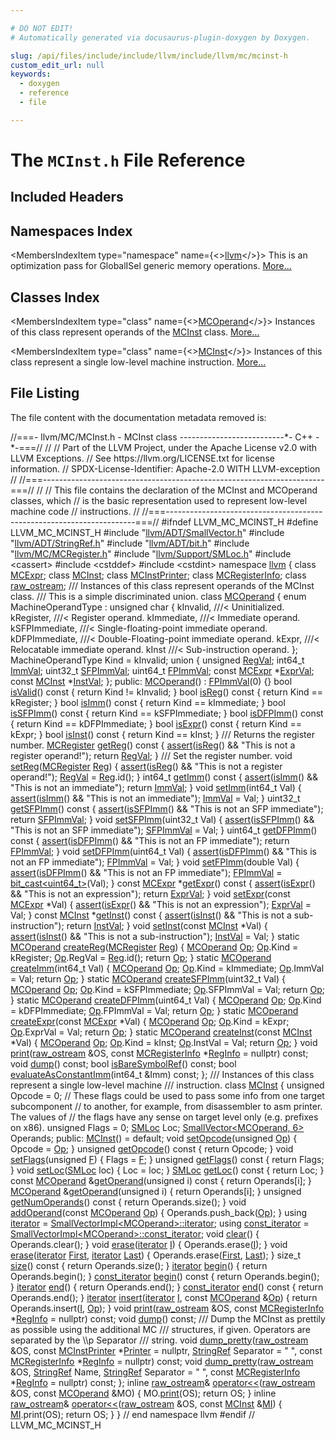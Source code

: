 ```yaml
---

# DO NOT EDIT!
# Automatically generated via docusaurus-plugin-doxygen by Doxygen.

slug: /api/files/include/include/llvm/include/llvm/mc/mcinst-h
custom_edit_url: null
keywords:
  - doxygen
  - reference
  - file

---
```





# The `MCInst.h` File Reference

<DoxygenPage pluginConfig={pluginConfig}>



## Included Headers

<IncludesList>
<IncludesListItem
  filePath="llvm/ADT/SmallVector.h"
  permalink="/docs/api/files/include/include/llvm/include/llvm/adt/smallvector-h"
  isLocal="true" />
<IncludesListItem
  filePath="llvm/ADT/StringRef.h"
  permalink="/docs/api/files/include/include/llvm/include/llvm/adt/stringref-h"
  isLocal="true" />
<IncludesListItem
  filePath="llvm/ADT/bit.h"
  permalink="/docs/api/files/include/include/llvm/include/llvm/adt/bit-h"
  isLocal="true" />
<IncludesListItem
  filePath="llvm/MC/MCRegister.h"
  permalink="/docs/api/files/include/include/llvm/include/llvm/mc/mcregister-h"
  isLocal="true" />
<IncludesListItem
  filePath="llvm/Support/SMLoc.h"
  permalink="/docs/api/files/include/include/llvm/include/llvm/support/smloc-h"
  isLocal="true" />
<IncludesListItem
  filePath="cassert"
  permalink=""
  isLocal="false" />
<IncludesListItem
  filePath="cstddef"
  permalink=""
  isLocal="false" />
<IncludesListItem
  filePath="cstdint"
  permalink=""
  isLocal="false" />
</IncludesList>

## Namespaces Index

<MembersIndex>

<MembersIndexItem
  type="namespace"
  name={<><a href="/docs/api/namespaces/llvm">llvm</a></>}>
This is an optimization pass for GlobalISel generic memory operations. <a href="/docs/api/namespaces/llvm/#details">More...</a>
</MembersIndexItem>

</MembersIndex>

## Classes Index

<MembersIndex>

<MembersIndexItem
  type="class"
  name={<><a href="/docs/api/classes/llvm/mcoperand">MCOperand</a></>}>
Instances of this class represent operands of the <a href="/docs/api/classes/llvm/mcinst">MCInst</a> class. <a href="/docs/api/classes/llvm/mcoperand/#details">More...</a>
</MembersIndexItem>

<MembersIndexItem
  type="class"
  name={<><a href="/docs/api/classes/llvm/mcinst">MCInst</a></>}>
Instances of this class represent a single low-level machine instruction. <a href="/docs/api/classes/llvm/mcinst/#details">More...</a>
</MembersIndexItem>

</MembersIndex>


## File Listing

The file content with the documentation metadata removed is:

<ProgramListing>

<Link id="l00001" /><CodeLine lineNumber="1"><span class="doxyHighlightComment">//===- llvm/MC/MCInst.h - MCInst class --------------------------&#42;- C++ -&#42;-===//</span></CodeLine>
<Link id="l00002" /><CodeLine lineNumber="2"><span class="doxyHighlightComment">//</span></CodeLine>
<Link id="l00003" /><CodeLine lineNumber="3"><span class="doxyHighlightComment">// Part of the LLVM Project, under the Apache License v2.0 with LLVM Exceptions.</span></CodeLine>
<Link id="l00004" /><CodeLine lineNumber="4"><span class="doxyHighlightComment">// See https://llvm.org/LICENSE.txt for license information.</span></CodeLine>
<Link id="l00005" /><CodeLine lineNumber="5"><span class="doxyHighlightComment">// SPDX-License-Identifier: Apache-2.0 WITH LLVM-exception</span></CodeLine>
<Link id="l00006" /><CodeLine lineNumber="6"><span class="doxyHighlightComment">//</span></CodeLine>
<Link id="l00007" /><CodeLine lineNumber="7"><span class="doxyHighlightComment">//===----------------------------------------------------------------------===//</span></CodeLine>
<Link id="l00008" /><CodeLine lineNumber="8"><span class="doxyHighlightComment">//</span></CodeLine>
<Link id="l00009" /><CodeLine lineNumber="9"><span class="doxyHighlightComment">// This file contains the declaration of the MCInst and MCOperand classes, which</span></CodeLine>
<Link id="l00010" /><CodeLine lineNumber="10"><span class="doxyHighlightComment">// is the basic representation used to represent low-level machine code</span></CodeLine>
<Link id="l00011" /><CodeLine lineNumber="11"><span class="doxyHighlightComment">// instructions.</span></CodeLine>
<Link id="l00012" /><CodeLine lineNumber="12"><span class="doxyHighlightComment">//</span></CodeLine>
<Link id="l00013" /><CodeLine lineNumber="13"><span class="doxyHighlightComment">//===----------------------------------------------------------------------===//</span></CodeLine>
<Link id="l00014" /><CodeLine lineNumber="14"></CodeLine>
<Link id="l00015" /><CodeLine lineNumber="15"><span class="doxyHighlightPreprocessor">#ifndef LLVM&#95;MC&#95;MCINST&#95;H</span></CodeLine>
<Link id="l00016" /><CodeLine lineNumber="16"><span class="doxyHighlightPreprocessor">#define LLVM&#95;MC&#95;MCINST&#95;H</span></CodeLine>
<Link id="l00017" /><CodeLine lineNumber="17"></CodeLine>
<Link id="l00018" /><CodeLine lineNumber="18"><span class="doxyHighlightPreprocessor">#include &quot;<a href="/docs/api/files/include/include/llvm/include/llvm/adt/smallvector-h">llvm/ADT/SmallVector.h</a>&quot;</span></CodeLine>
<Link id="l00019" /><CodeLine lineNumber="19"><span class="doxyHighlightPreprocessor">#include &quot;<a href="/docs/api/files/include/include/llvm/include/llvm/adt/stringref-h">llvm/ADT/StringRef.h</a>&quot;</span></CodeLine>
<Link id="l00020" /><CodeLine lineNumber="20"><span class="doxyHighlightPreprocessor">#include &quot;<a href="/docs/api/files/include/include/llvm/include/llvm/adt/bit-h">llvm/ADT/bit.h</a>&quot;</span></CodeLine>
<Link id="l00021" /><CodeLine lineNumber="21"><span class="doxyHighlightPreprocessor">#include &quot;<a href="/docs/api/files/include/include/llvm/include/llvm/mc/mcregister-h">llvm/MC/MCRegister.h</a>&quot;</span></CodeLine>
<Link id="l00022" /><CodeLine lineNumber="22"><span class="doxyHighlightPreprocessor">#include &quot;<a href="/docs/api/files/include/include/llvm/include/llvm/support/smloc-h">llvm/Support/SMLoc.h</a>&quot;</span></CodeLine>
<Link id="l00023" /><CodeLine lineNumber="23"><span class="doxyHighlightPreprocessor">#include &lt;cassert&gt;</span></CodeLine>
<Link id="l00024" /><CodeLine lineNumber="24"><span class="doxyHighlightPreprocessor">#include &lt;cstddef&gt;</span></CodeLine>
<Link id="l00025" /><CodeLine lineNumber="25"><span class="doxyHighlightPreprocessor">#include &lt;cstdint&gt;</span></CodeLine>
<Link id="l00026" /><CodeLine lineNumber="26"></CodeLine>
<Link id="l00027" /><CodeLine lineNumber="27"><span class="doxyHighlightKeyword">namespace </span><span class="doxyHighlight"><a href="/docs/api/namespaces/llvm">llvm</a> &#123;</span></CodeLine>
<Link id="l00028" /><CodeLine lineNumber="28"></CodeLine>
<Link id="l00029" /><CodeLine lineNumber="29"><span class="doxyHighlightKeyword">class </span><span class="doxyHighlight"><a href="/docs/api/classes/llvm/mcexpr">MCExpr</a>;</span></CodeLine>
<Link id="l00030" /><CodeLine lineNumber="30"><span class="doxyHighlightKeyword">class </span><span class="doxyHighlight"><a href="/docs/api/classes/llvm/mcinst">MCInst</a>;</span></CodeLine>
<Link id="l00031" /><CodeLine lineNumber="31"><span class="doxyHighlightKeyword">class </span><span class="doxyHighlight"><a href="/docs/api/classes/llvm/mcinstprinter">MCInstPrinter</a>;</span></CodeLine>
<Link id="l00032" /><CodeLine lineNumber="32"><span class="doxyHighlightKeyword">class </span><span class="doxyHighlight"><a href="/docs/api/classes/llvm/mcregisterinfo">MCRegisterInfo</a>;</span></CodeLine>
<Link id="l00033" /><CodeLine lineNumber="33"><span class="doxyHighlightKeyword">class </span><span class="doxyHighlight"><a href="/docs/api/classes/llvm/raw-ostream">raw&#95;ostream</a>;</span></CodeLine>
<Link id="l00034" /><CodeLine lineNumber="34"></CodeLine>
<Link id="l00035" /><CodeLine lineNumber="35"><span class="doxyHighlightComment">/// Instances of this class represent operands of the MCInst class.</span></CodeLine>
<Link id="l00036" /><CodeLine lineNumber="36"><span class="doxyHighlightComment">/// This is a simple discriminated union.</span></CodeLine>
<Link id="l00037" /><CodeLine lineNumber="37" lineLink="/docs/api/classes/llvm/mcoperand"><span class="doxyHighlightKeyword">class </span><span class="doxyHighlight"><a href="/docs/api/classes/llvm/mcoperand/#a0b6ea0db17fe174a404bb0d51808b766">MCOperand</a> &#123;</span></CodeLine>
<Link id="l00038" /><CodeLine lineNumber="38"><span class="doxyHighlight">  </span><span class="doxyHighlightKeyword">enum</span><span class="doxyHighlight"> MachineOperandType : </span><span class="doxyHighlightKeywordType">unsigned</span><span class="doxyHighlight"> </span><span class="doxyHighlightKeywordType">char</span><span class="doxyHighlight"> &#123;</span></CodeLine>
<Link id="l00039" /><CodeLine lineNumber="39"><span class="doxyHighlight">    kInvalid,      </span><span class="doxyHighlightComment">///&lt; Uninitialized.</span></CodeLine>
<Link id="l00040" /><CodeLine lineNumber="40"><span class="doxyHighlight">    kRegister,     </span><span class="doxyHighlightComment">///&lt; Register operand.</span></CodeLine>
<Link id="l00041" /><CodeLine lineNumber="41"><span class="doxyHighlight">    kImmediate,    </span><span class="doxyHighlightComment">///&lt; Immediate operand.</span></CodeLine>
<Link id="l00042" /><CodeLine lineNumber="42"><span class="doxyHighlight">    kSFPImmediate, </span><span class="doxyHighlightComment">///&lt; Single-floating-point immediate operand.</span></CodeLine>
<Link id="l00043" /><CodeLine lineNumber="43"><span class="doxyHighlight">    kDFPImmediate, </span><span class="doxyHighlightComment">///&lt; Double-Floating-point immediate operand.</span></CodeLine>
<Link id="l00044" /><CodeLine lineNumber="44"><span class="doxyHighlight">    kExpr,         </span><span class="doxyHighlightComment">///&lt; Relocatable immediate operand.</span></CodeLine>
<Link id="l00045" /><CodeLine lineNumber="45"><span class="doxyHighlight">    kInst          </span><span class="doxyHighlightComment">///&lt; Sub-instruction operand.</span></CodeLine>
<Link id="l00046" /><CodeLine lineNumber="46"><span class="doxyHighlight">  &#125;;</span></CodeLine>
<Link id="l00047" /><CodeLine lineNumber="47"><span class="doxyHighlight">  MachineOperandType Kind = kInvalid;</span></CodeLine>
<Link id="l00048" /><CodeLine lineNumber="48"></CodeLine>
<Link id="l00049" /><CodeLine lineNumber="49"><span class="doxyHighlight">  </span><span class="doxyHighlightKeyword">union </span><span class="doxyHighlight">&#123;</span></CodeLine>
<Link id="l00050" /><CodeLine lineNumber="50" lineLink="/docs/api/classes/llvm/mcoperand/#a0ee4675bf8e3e87c72fce7ec7fffea71"><span class="doxyHighlight">    </span><span class="doxyHighlightKeywordType">unsigned</span><span class="doxyHighlight"> <a href="/docs/api/classes/llvm/mcoperand/#a0ee4675bf8e3e87c72fce7ec7fffea71">RegVal</a>;</span></CodeLine>
<Link id="l00051" /><CodeLine lineNumber="51" lineLink="/docs/api/classes/llvm/mcoperand/#a771496d346971c2ae42a0888b5f4687a"><span class="doxyHighlight">    int64&#95;t <a href="/docs/api/classes/llvm/mcoperand/#a771496d346971c2ae42a0888b5f4687a">ImmVal</a>;</span></CodeLine>
<Link id="l00052" /><CodeLine lineNumber="52" lineLink="/docs/api/classes/llvm/mcoperand/#a62951d461b99c06fb9e234ada9901719"><span class="doxyHighlight">    uint32&#95;t <a href="/docs/api/classes/llvm/mcoperand/#a62951d461b99c06fb9e234ada9901719">SFPImmVal</a>;</span></CodeLine>
<Link id="l00053" /><CodeLine lineNumber="53" lineLink="/docs/api/classes/llvm/mcoperand/#a98365009c192c8a9e91655310fb69309"><span class="doxyHighlight">    uint64&#95;t <a href="/docs/api/classes/llvm/mcoperand/#a98365009c192c8a9e91655310fb69309">FPImmVal</a>;</span></CodeLine>
<Link id="l00054" /><CodeLine lineNumber="54" lineLink="/docs/api/classes/llvm/mcoperand/#a1241c8b110212d79b8301f8580eee577"><span class="doxyHighlight">    </span><span class="doxyHighlightKeyword">const</span><span class="doxyHighlight"> <a href="/docs/api/classes/llvm/mcexpr">MCExpr</a> &#42;<a href="/docs/api/classes/llvm/mcoperand/#a1241c8b110212d79b8301f8580eee577">ExprVal</a>;</span></CodeLine>
<Link id="l00055" /><CodeLine lineNumber="55" lineLink="/docs/api/classes/llvm/mcoperand/#aea85c675290f12f5925d216382330a08"><span class="doxyHighlight">    </span><span class="doxyHighlightKeyword">const</span><span class="doxyHighlight"> <a href="/docs/api/classes/llvm/mcinst">MCInst</a> &#42;<a href="/docs/api/classes/llvm/mcoperand/#aea85c675290f12f5925d216382330a08">InstVal</a>;</span></CodeLine>
<Link id="l00056" /><CodeLine lineNumber="56"><span class="doxyHighlight">  &#125;;</span></CodeLine>
<Link id="l00057" /><CodeLine lineNumber="57"></CodeLine>
<Link id="l00058" /><CodeLine lineNumber="58"><span class="doxyHighlightKeyword">public</span><span class="doxyHighlight">:</span></CodeLine>
<Link id="l00059" /><CodeLine lineNumber="59" lineLink="/docs/api/classes/llvm/mcoperand/#a0b6ea0db17fe174a404bb0d51808b766"><span class="doxyHighlight">  <a href="/docs/api/classes/llvm/mcoperand/#a0b6ea0db17fe174a404bb0d51808b766">MCOperand</a>() : <a href="/docs/api/classes/llvm/mcoperand/#a98365009c192c8a9e91655310fb69309">FPImmVal</a>(0) &#123;&#125;</span></CodeLine>
<Link id="l00060" /><CodeLine lineNumber="60"></CodeLine>
<Link id="l00061" /><CodeLine lineNumber="61" lineLink="/docs/api/classes/llvm/mcoperand/#abbfcefd1ec45289db58eeb5622b6bd7e"><span class="doxyHighlight">  </span><span class="doxyHighlightKeywordType">bool</span><span class="doxyHighlight"> <a href="/docs/api/classes/llvm/mcoperand/#abbfcefd1ec45289db58eeb5622b6bd7e">isValid</a>()</span><span class="doxyHighlightKeyword"> const </span><span class="doxyHighlight">&#123; </span><span class="doxyHighlightKeywordFlow">return</span><span class="doxyHighlight"> Kind != kInvalid; &#125;</span></CodeLine>
<Link id="l00062" /><CodeLine lineNumber="62" lineLink="/docs/api/classes/llvm/mcoperand/#a7a8c7eea0aa4890f25a4b83e1f0a0b6f"><span class="doxyHighlight">  </span><span class="doxyHighlightKeywordType">bool</span><span class="doxyHighlight"> <a href="/docs/api/classes/llvm/mcoperand/#a7a8c7eea0aa4890f25a4b83e1f0a0b6f">isReg</a>()</span><span class="doxyHighlightKeyword"> const </span><span class="doxyHighlight">&#123; </span><span class="doxyHighlightKeywordFlow">return</span><span class="doxyHighlight"> Kind == kRegister; &#125;</span></CodeLine>
<Link id="l00063" /><CodeLine lineNumber="63" lineLink="/docs/api/classes/llvm/mcoperand/#a5f639fdcd3fc673fcbdb47f2e88b2b41"><span class="doxyHighlight">  </span><span class="doxyHighlightKeywordType">bool</span><span class="doxyHighlight"> <a href="/docs/api/classes/llvm/mcoperand/#a5f639fdcd3fc673fcbdb47f2e88b2b41">isImm</a>()</span><span class="doxyHighlightKeyword"> const </span><span class="doxyHighlight">&#123; </span><span class="doxyHighlightKeywordFlow">return</span><span class="doxyHighlight"> Kind == kImmediate; &#125;</span></CodeLine>
<Link id="l00064" /><CodeLine lineNumber="64" lineLink="/docs/api/classes/llvm/mcoperand/#a0a68831a562a1f53d610648bea9786f0"><span class="doxyHighlight">  </span><span class="doxyHighlightKeywordType">bool</span><span class="doxyHighlight"> <a href="/docs/api/classes/llvm/mcoperand/#a0a68831a562a1f53d610648bea9786f0">isSFPImm</a>()</span><span class="doxyHighlightKeyword"> const </span><span class="doxyHighlight">&#123; </span><span class="doxyHighlightKeywordFlow">return</span><span class="doxyHighlight"> Kind == kSFPImmediate; &#125;</span></CodeLine>
<Link id="l00065" /><CodeLine lineNumber="65" lineLink="/docs/api/classes/llvm/mcoperand/#aa6ba6fb51842e8a8524eec3ba983d84d"><span class="doxyHighlight">  </span><span class="doxyHighlightKeywordType">bool</span><span class="doxyHighlight"> <a href="/docs/api/classes/llvm/mcoperand/#aa6ba6fb51842e8a8524eec3ba983d84d">isDFPImm</a>()</span><span class="doxyHighlightKeyword"> const </span><span class="doxyHighlight">&#123; </span><span class="doxyHighlightKeywordFlow">return</span><span class="doxyHighlight"> Kind == kDFPImmediate; &#125;</span></CodeLine>
<Link id="l00066" /><CodeLine lineNumber="66" lineLink="/docs/api/classes/llvm/mcoperand/#ae23b2e8269fe15dbe5ebb3394438960c"><span class="doxyHighlight">  </span><span class="doxyHighlightKeywordType">bool</span><span class="doxyHighlight"> <a href="/docs/api/classes/llvm/mcoperand/#ae23b2e8269fe15dbe5ebb3394438960c">isExpr</a>()</span><span class="doxyHighlightKeyword"> const </span><span class="doxyHighlight">&#123; </span><span class="doxyHighlightKeywordFlow">return</span><span class="doxyHighlight"> Kind == kExpr; &#125;</span></CodeLine>
<Link id="l00067" /><CodeLine lineNumber="67" lineLink="/docs/api/classes/llvm/mcoperand/#a7832d8ec9250b2d505818053e48ea437"><span class="doxyHighlight">  </span><span class="doxyHighlightKeywordType">bool</span><span class="doxyHighlight"> <a href="/docs/api/classes/llvm/mcoperand/#a7832d8ec9250b2d505818053e48ea437">isInst</a>()</span><span class="doxyHighlightKeyword"> const </span><span class="doxyHighlight">&#123; </span><span class="doxyHighlightKeywordFlow">return</span><span class="doxyHighlight"> Kind == kInst; &#125;</span></CodeLine>
<Link id="l00068" /><CodeLine lineNumber="68"></CodeLine>
<Link id="l00069" /><CodeLine lineNumber="69"><span class="doxyHighlightComment">  /// Returns the register number.</span></CodeLine>
<Link id="l00070" /><CodeLine lineNumber="70" lineLink="/docs/api/classes/llvm/mcoperand/#a94abf618eb8001b802910ab872a7d1d9"><span class="doxyHighlight">  <a href="/docs/api/classes/llvm/mcregister">MCRegister</a> <a href="/docs/api/classes/llvm/mcoperand/#a94abf618eb8001b802910ab872a7d1d9">getReg</a>()</span><span class="doxyHighlightKeyword"> const </span><span class="doxyHighlight">&#123;</span></CodeLine>
<Link id="l00071" /><CodeLine lineNumber="71"><span class="doxyHighlight">    <a href="/docs/api/files/lib/lib/target/lib/target/amdgpu/silowercontrolflow-cpp/#a4868c5d81c5ccc98c47aeab6244346a0">assert</a>(<a href="/docs/api/classes/llvm/mcoperand/#a7a8c7eea0aa4890f25a4b83e1f0a0b6f">isReg</a>() &amp;&amp; </span><span class="doxyHighlightStringLiteral">&quot;This is not a register operand!&quot;</span><span class="doxyHighlight">);</span></CodeLine>
<Link id="l00072" /><CodeLine lineNumber="72"><span class="doxyHighlight">    </span><span class="doxyHighlightKeywordFlow">return</span><span class="doxyHighlight"> <a href="/docs/api/classes/llvm/mcoperand/#a0ee4675bf8e3e87c72fce7ec7fffea71">RegVal</a>;</span></CodeLine>
<Link id="l00073" /><CodeLine lineNumber="73"><span class="doxyHighlight">  &#125;</span></CodeLine>
<Link id="l00074" /><CodeLine lineNumber="74"></CodeLine>
<Link id="l00075" /><CodeLine lineNumber="75"><span class="doxyHighlightComment">  /// Set the register number.</span></CodeLine>
<Link id="l00076" /><CodeLine lineNumber="76" lineLink="/docs/api/classes/llvm/mcoperand/#a604722fe2776c0df4d275cff37a37d95"><span class="doxyHighlight">  </span><span class="doxyHighlightKeywordType">void</span><span class="doxyHighlight"> <a href="/docs/api/classes/llvm/mcoperand/#a604722fe2776c0df4d275cff37a37d95">setReg</a>(<a href="/docs/api/classes/llvm/mcregister">MCRegister</a> <a href="/docs/api/files/lib/lib/codegen/machinesink-cpp/#a359e1ff26f6d466d927a61aae45b05c3">Reg</a>) &#123;</span></CodeLine>
<Link id="l00077" /><CodeLine lineNumber="77"><span class="doxyHighlight">    <a href="/docs/api/files/lib/lib/target/lib/target/amdgpu/silowercontrolflow-cpp/#a4868c5d81c5ccc98c47aeab6244346a0">assert</a>(<a href="/docs/api/classes/llvm/mcoperand/#a7a8c7eea0aa4890f25a4b83e1f0a0b6f">isReg</a>() &amp;&amp; </span><span class="doxyHighlightStringLiteral">&quot;This is not a register operand!&quot;</span><span class="doxyHighlight">);</span></CodeLine>
<Link id="l00078" /><CodeLine lineNumber="78"><span class="doxyHighlight">    <a href="/docs/api/classes/llvm/mcoperand/#a0ee4675bf8e3e87c72fce7ec7fffea71">RegVal</a> = <a href="/docs/api/files/lib/lib/codegen/machinesink-cpp/#a359e1ff26f6d466d927a61aae45b05c3">Reg</a>.id();</span></CodeLine>
<Link id="l00079" /><CodeLine lineNumber="79"><span class="doxyHighlight">  &#125;</span></CodeLine>
<Link id="l00080" /><CodeLine lineNumber="80"></CodeLine>
<Link id="l00081" /><CodeLine lineNumber="81" lineLink="/docs/api/classes/llvm/mcoperand/#a4509c43893edc940979f690c468664c1"><span class="doxyHighlight">  int64&#95;t <a href="/docs/api/classes/llvm/mcoperand/#a4509c43893edc940979f690c468664c1">getImm</a>()</span><span class="doxyHighlightKeyword"> const </span><span class="doxyHighlight">&#123;</span></CodeLine>
<Link id="l00082" /><CodeLine lineNumber="82"><span class="doxyHighlight">    <a href="/docs/api/files/lib/lib/target/lib/target/amdgpu/silowercontrolflow-cpp/#a4868c5d81c5ccc98c47aeab6244346a0">assert</a>(<a href="/docs/api/classes/llvm/mcoperand/#a5f639fdcd3fc673fcbdb47f2e88b2b41">isImm</a>() &amp;&amp; </span><span class="doxyHighlightStringLiteral">&quot;This is not an immediate&quot;</span><span class="doxyHighlight">);</span></CodeLine>
<Link id="l00083" /><CodeLine lineNumber="83"><span class="doxyHighlight">    </span><span class="doxyHighlightKeywordFlow">return</span><span class="doxyHighlight"> <a href="/docs/api/classes/llvm/mcoperand/#a771496d346971c2ae42a0888b5f4687a">ImmVal</a>;</span></CodeLine>
<Link id="l00084" /><CodeLine lineNumber="84"><span class="doxyHighlight">  &#125;</span></CodeLine>
<Link id="l00085" /><CodeLine lineNumber="85"></CodeLine>
<Link id="l00086" /><CodeLine lineNumber="86" lineLink="/docs/api/classes/llvm/mcoperand/#a170578b62596712cf242f97ea687074b"><span class="doxyHighlight">  </span><span class="doxyHighlightKeywordType">void</span><span class="doxyHighlight"> <a href="/docs/api/classes/llvm/mcoperand/#a170578b62596712cf242f97ea687074b">setImm</a>(int64&#95;t Val) &#123;</span></CodeLine>
<Link id="l00087" /><CodeLine lineNumber="87"><span class="doxyHighlight">    <a href="/docs/api/files/lib/lib/target/lib/target/amdgpu/silowercontrolflow-cpp/#a4868c5d81c5ccc98c47aeab6244346a0">assert</a>(<a href="/docs/api/classes/llvm/mcoperand/#a5f639fdcd3fc673fcbdb47f2e88b2b41">isImm</a>() &amp;&amp; </span><span class="doxyHighlightStringLiteral">&quot;This is not an immediate&quot;</span><span class="doxyHighlight">);</span></CodeLine>
<Link id="l00088" /><CodeLine lineNumber="88"><span class="doxyHighlight">    <a href="/docs/api/classes/llvm/mcoperand/#a771496d346971c2ae42a0888b5f4687a">ImmVal</a> = Val;</span></CodeLine>
<Link id="l00089" /><CodeLine lineNumber="89"><span class="doxyHighlight">  &#125;</span></CodeLine>
<Link id="l00090" /><CodeLine lineNumber="90"></CodeLine>
<Link id="l00091" /><CodeLine lineNumber="91" lineLink="/docs/api/classes/llvm/mcoperand/#ad4286ac06005f9cb51c1eb362a771d80"><span class="doxyHighlight">  uint32&#95;t <a href="/docs/api/classes/llvm/mcoperand/#ad4286ac06005f9cb51c1eb362a771d80">getSFPImm</a>()</span><span class="doxyHighlightKeyword"> const </span><span class="doxyHighlight">&#123;</span></CodeLine>
<Link id="l00092" /><CodeLine lineNumber="92"><span class="doxyHighlight">    <a href="/docs/api/files/lib/lib/target/lib/target/amdgpu/silowercontrolflow-cpp/#a4868c5d81c5ccc98c47aeab6244346a0">assert</a>(<a href="/docs/api/classes/llvm/mcoperand/#a0a68831a562a1f53d610648bea9786f0">isSFPImm</a>() &amp;&amp; </span><span class="doxyHighlightStringLiteral">&quot;This is not an SFP immediate&quot;</span><span class="doxyHighlight">);</span></CodeLine>
<Link id="l00093" /><CodeLine lineNumber="93"><span class="doxyHighlight">    </span><span class="doxyHighlightKeywordFlow">return</span><span class="doxyHighlight"> <a href="/docs/api/classes/llvm/mcoperand/#a62951d461b99c06fb9e234ada9901719">SFPImmVal</a>;</span></CodeLine>
<Link id="l00094" /><CodeLine lineNumber="94"><span class="doxyHighlight">  &#125;</span></CodeLine>
<Link id="l00095" /><CodeLine lineNumber="95"></CodeLine>
<Link id="l00096" /><CodeLine lineNumber="96" lineLink="/docs/api/classes/llvm/mcoperand/#a959e11d1504132f020cce20900e88b4b"><span class="doxyHighlight">  </span><span class="doxyHighlightKeywordType">void</span><span class="doxyHighlight"> <a href="/docs/api/classes/llvm/mcoperand/#a959e11d1504132f020cce20900e88b4b">setSFPImm</a>(uint32&#95;t Val) &#123;</span></CodeLine>
<Link id="l00097" /><CodeLine lineNumber="97"><span class="doxyHighlight">    <a href="/docs/api/files/lib/lib/target/lib/target/amdgpu/silowercontrolflow-cpp/#a4868c5d81c5ccc98c47aeab6244346a0">assert</a>(<a href="/docs/api/classes/llvm/mcoperand/#a0a68831a562a1f53d610648bea9786f0">isSFPImm</a>() &amp;&amp; </span><span class="doxyHighlightStringLiteral">&quot;This is not an SFP immediate&quot;</span><span class="doxyHighlight">);</span></CodeLine>
<Link id="l00098" /><CodeLine lineNumber="98"><span class="doxyHighlight">    <a href="/docs/api/classes/llvm/mcoperand/#a62951d461b99c06fb9e234ada9901719">SFPImmVal</a> = Val;</span></CodeLine>
<Link id="l00099" /><CodeLine lineNumber="99"><span class="doxyHighlight">  &#125;</span></CodeLine>
<Link id="l00100" /><CodeLine lineNumber="100"></CodeLine>
<Link id="l00101" /><CodeLine lineNumber="101" lineLink="/docs/api/classes/llvm/mcoperand/#adf5f581a0c20fd56bd361cb03bcbb9d6"><span class="doxyHighlight">  uint64&#95;t <a href="/docs/api/classes/llvm/mcoperand/#adf5f581a0c20fd56bd361cb03bcbb9d6">getDFPImm</a>()</span><span class="doxyHighlightKeyword"> const </span><span class="doxyHighlight">&#123;</span></CodeLine>
<Link id="l00102" /><CodeLine lineNumber="102"><span class="doxyHighlight">    <a href="/docs/api/files/lib/lib/target/lib/target/amdgpu/silowercontrolflow-cpp/#a4868c5d81c5ccc98c47aeab6244346a0">assert</a>(<a href="/docs/api/classes/llvm/mcoperand/#aa6ba6fb51842e8a8524eec3ba983d84d">isDFPImm</a>() &amp;&amp; </span><span class="doxyHighlightStringLiteral">&quot;This is not an FP immediate&quot;</span><span class="doxyHighlight">);</span></CodeLine>
<Link id="l00103" /><CodeLine lineNumber="103"><span class="doxyHighlight">    </span><span class="doxyHighlightKeywordFlow">return</span><span class="doxyHighlight"> <a href="/docs/api/classes/llvm/mcoperand/#a98365009c192c8a9e91655310fb69309">FPImmVal</a>;</span></CodeLine>
<Link id="l00104" /><CodeLine lineNumber="104"><span class="doxyHighlight">  &#125;</span></CodeLine>
<Link id="l00105" /><CodeLine lineNumber="105"></CodeLine>
<Link id="l00106" /><CodeLine lineNumber="106" lineLink="/docs/api/classes/llvm/mcoperand/#abe310c333268ef3c83f0a79cd70231cd"><span class="doxyHighlight">  </span><span class="doxyHighlightKeywordType">void</span><span class="doxyHighlight"> <a href="/docs/api/classes/llvm/mcoperand/#abe310c333268ef3c83f0a79cd70231cd">setDFPImm</a>(uint64&#95;t Val) &#123;</span></CodeLine>
<Link id="l00107" /><CodeLine lineNumber="107"><span class="doxyHighlight">    <a href="/docs/api/files/lib/lib/target/lib/target/amdgpu/silowercontrolflow-cpp/#a4868c5d81c5ccc98c47aeab6244346a0">assert</a>(<a href="/docs/api/classes/llvm/mcoperand/#aa6ba6fb51842e8a8524eec3ba983d84d">isDFPImm</a>() &amp;&amp; </span><span class="doxyHighlightStringLiteral">&quot;This is not an FP immediate&quot;</span><span class="doxyHighlight">);</span></CodeLine>
<Link id="l00108" /><CodeLine lineNumber="108"><span class="doxyHighlight">    <a href="/docs/api/classes/llvm/mcoperand/#a98365009c192c8a9e91655310fb69309">FPImmVal</a> = Val;</span></CodeLine>
<Link id="l00109" /><CodeLine lineNumber="109"><span class="doxyHighlight">  &#125;</span></CodeLine>
<Link id="l00110" /><CodeLine lineNumber="110" lineLink="/docs/api/classes/llvm/mcoperand/#ad2d4c49aa4736d6e9e2fb01a0e1f7e36"><span class="doxyHighlight">  </span><span class="doxyHighlightKeywordType">void</span><span class="doxyHighlight"> <a href="/docs/api/classes/llvm/mcoperand/#ad2d4c49aa4736d6e9e2fb01a0e1f7e36">setFPImm</a>(</span><span class="doxyHighlightKeywordType">double</span><span class="doxyHighlight"> Val) &#123;</span></CodeLine>
<Link id="l00111" /><CodeLine lineNumber="111"><span class="doxyHighlight">    <a href="/docs/api/files/lib/lib/target/lib/target/amdgpu/silowercontrolflow-cpp/#a4868c5d81c5ccc98c47aeab6244346a0">assert</a>(<a href="/docs/api/classes/llvm/mcoperand/#aa6ba6fb51842e8a8524eec3ba983d84d">isDFPImm</a>() &amp;&amp; </span><span class="doxyHighlightStringLiteral">&quot;This is not an FP immediate&quot;</span><span class="doxyHighlight">);</span></CodeLine>
<Link id="l00112" /><CodeLine lineNumber="112"><span class="doxyHighlight">    <a href="/docs/api/classes/llvm/mcoperand/#a98365009c192c8a9e91655310fb69309">FPImmVal</a> = <a href="/docs/api/namespaces/llvm/#aab3863f16cb0767af49f0dd63bc5aa90">bit&#95;cast&lt;uint64&#95;t&gt;</a>(Val);</span></CodeLine>
<Link id="l00113" /><CodeLine lineNumber="113"><span class="doxyHighlight">  &#125;</span></CodeLine>
<Link id="l00114" /><CodeLine lineNumber="114"></CodeLine>
<Link id="l00115" /><CodeLine lineNumber="115" lineLink="/docs/api/classes/llvm/mcoperand/#ac9408fbc60922d24b01c1efcbd4ba52b"><span class="doxyHighlight">  </span><span class="doxyHighlightKeyword">const</span><span class="doxyHighlight"> <a href="/docs/api/classes/llvm/mcexpr">MCExpr</a> &#42;<a href="/docs/api/classes/llvm/mcoperand/#ac9408fbc60922d24b01c1efcbd4ba52b">getExpr</a>()</span><span class="doxyHighlightKeyword"> const </span><span class="doxyHighlight">&#123;</span></CodeLine>
<Link id="l00116" /><CodeLine lineNumber="116"><span class="doxyHighlight">    <a href="/docs/api/files/lib/lib/target/lib/target/amdgpu/silowercontrolflow-cpp/#a4868c5d81c5ccc98c47aeab6244346a0">assert</a>(<a href="/docs/api/classes/llvm/mcoperand/#ae23b2e8269fe15dbe5ebb3394438960c">isExpr</a>() &amp;&amp; </span><span class="doxyHighlightStringLiteral">&quot;This is not an expression&quot;</span><span class="doxyHighlight">);</span></CodeLine>
<Link id="l00117" /><CodeLine lineNumber="117"><span class="doxyHighlight">    </span><span class="doxyHighlightKeywordFlow">return</span><span class="doxyHighlight"> <a href="/docs/api/classes/llvm/mcoperand/#a1241c8b110212d79b8301f8580eee577">ExprVal</a>;</span></CodeLine>
<Link id="l00118" /><CodeLine lineNumber="118"><span class="doxyHighlight">  &#125;</span></CodeLine>
<Link id="l00119" /><CodeLine lineNumber="119"></CodeLine>
<Link id="l00120" /><CodeLine lineNumber="120" lineLink="/docs/api/classes/llvm/mcoperand/#a3ccd17887a2527a0f1c05fe59d454d54"><span class="doxyHighlight">  </span><span class="doxyHighlightKeywordType">void</span><span class="doxyHighlight"> <a href="/docs/api/classes/llvm/mcoperand/#a3ccd17887a2527a0f1c05fe59d454d54">setExpr</a>(</span><span class="doxyHighlightKeyword">const</span><span class="doxyHighlight"> <a href="/docs/api/classes/llvm/mcexpr">MCExpr</a> &#42;Val) &#123;</span></CodeLine>
<Link id="l00121" /><CodeLine lineNumber="121"><span class="doxyHighlight">    <a href="/docs/api/files/lib/lib/target/lib/target/amdgpu/silowercontrolflow-cpp/#a4868c5d81c5ccc98c47aeab6244346a0">assert</a>(<a href="/docs/api/classes/llvm/mcoperand/#ae23b2e8269fe15dbe5ebb3394438960c">isExpr</a>() &amp;&amp; </span><span class="doxyHighlightStringLiteral">&quot;This is not an expression&quot;</span><span class="doxyHighlight">);</span></CodeLine>
<Link id="l00122" /><CodeLine lineNumber="122"><span class="doxyHighlight">    <a href="/docs/api/classes/llvm/mcoperand/#a1241c8b110212d79b8301f8580eee577">ExprVal</a> = Val;</span></CodeLine>
<Link id="l00123" /><CodeLine lineNumber="123"><span class="doxyHighlight">  &#125;</span></CodeLine>
<Link id="l00124" /><CodeLine lineNumber="124"></CodeLine>
<Link id="l00125" /><CodeLine lineNumber="125" lineLink="/docs/api/classes/llvm/mcoperand/#ab21fde20666d4c8228c527e0321b2f9b"><span class="doxyHighlight">  </span><span class="doxyHighlightKeyword">const</span><span class="doxyHighlight"> <a href="/docs/api/classes/llvm/mcinst">MCInst</a> &#42;<a href="/docs/api/classes/llvm/mcoperand/#ab21fde20666d4c8228c527e0321b2f9b">getInst</a>()</span><span class="doxyHighlightKeyword"> const </span><span class="doxyHighlight">&#123;</span></CodeLine>
<Link id="l00126" /><CodeLine lineNumber="126"><span class="doxyHighlight">    <a href="/docs/api/files/lib/lib/target/lib/target/amdgpu/silowercontrolflow-cpp/#a4868c5d81c5ccc98c47aeab6244346a0">assert</a>(<a href="/docs/api/classes/llvm/mcoperand/#a7832d8ec9250b2d505818053e48ea437">isInst</a>() &amp;&amp; </span><span class="doxyHighlightStringLiteral">&quot;This is not a sub-instruction&quot;</span><span class="doxyHighlight">);</span></CodeLine>
<Link id="l00127" /><CodeLine lineNumber="127"><span class="doxyHighlight">    </span><span class="doxyHighlightKeywordFlow">return</span><span class="doxyHighlight"> <a href="/docs/api/classes/llvm/mcoperand/#aea85c675290f12f5925d216382330a08">InstVal</a>;</span></CodeLine>
<Link id="l00128" /><CodeLine lineNumber="128"><span class="doxyHighlight">  &#125;</span></CodeLine>
<Link id="l00129" /><CodeLine lineNumber="129"></CodeLine>
<Link id="l00130" /><CodeLine lineNumber="130" lineLink="/docs/api/classes/llvm/mcoperand/#a8343a62f53002655ce38b4c65a9aace9"><span class="doxyHighlight">  </span><span class="doxyHighlightKeywordType">void</span><span class="doxyHighlight"> <a href="/docs/api/classes/llvm/mcoperand/#a8343a62f53002655ce38b4c65a9aace9">setInst</a>(</span><span class="doxyHighlightKeyword">const</span><span class="doxyHighlight"> <a href="/docs/api/classes/llvm/mcinst">MCInst</a> &#42;Val) &#123;</span></CodeLine>
<Link id="l00131" /><CodeLine lineNumber="131"><span class="doxyHighlight">    <a href="/docs/api/files/lib/lib/target/lib/target/amdgpu/silowercontrolflow-cpp/#a4868c5d81c5ccc98c47aeab6244346a0">assert</a>(<a href="/docs/api/classes/llvm/mcoperand/#a7832d8ec9250b2d505818053e48ea437">isInst</a>() &amp;&amp; </span><span class="doxyHighlightStringLiteral">&quot;This is not a sub-instruction&quot;</span><span class="doxyHighlight">);</span></CodeLine>
<Link id="l00132" /><CodeLine lineNumber="132"><span class="doxyHighlight">    <a href="/docs/api/classes/llvm/mcoperand/#aea85c675290f12f5925d216382330a08">InstVal</a> = Val;</span></CodeLine>
<Link id="l00133" /><CodeLine lineNumber="133"><span class="doxyHighlight">  &#125;</span></CodeLine>
<Link id="l00134" /><CodeLine lineNumber="134"></CodeLine>
<Link id="l00135" /><CodeLine lineNumber="135" lineLink="/docs/api/classes/llvm/mcoperand/#a46271d9f83558334670c19539bceb965"><span class="doxyHighlight">  </span><span class="doxyHighlightKeyword">static</span><span class="doxyHighlight"> <a href="/docs/api/classes/llvm/mcoperand/#a0b6ea0db17fe174a404bb0d51808b766">MCOperand</a> <a href="/docs/api/classes/llvm/mcoperand/#a46271d9f83558334670c19539bceb965">createReg</a>(<a href="/docs/api/classes/llvm/mcregister">MCRegister</a> <a href="/docs/api/files/lib/lib/codegen/machinesink-cpp/#a359e1ff26f6d466d927a61aae45b05c3">Reg</a>) &#123;</span></CodeLine>
<Link id="l00136" /><CodeLine lineNumber="136"><span class="doxyHighlight">    <a href="/docs/api/classes/llvm/mcoperand/#a0b6ea0db17fe174a404bb0d51808b766">MCOperand</a> <a href="/docs/api/namespaces/llvm/#ab471937b9a227e70c7fe8bd9604014d6">Op</a>;</span></CodeLine>
<Link id="l00137" /><CodeLine lineNumber="137"><span class="doxyHighlight">    <a href="/docs/api/namespaces/llvm/#ab471937b9a227e70c7fe8bd9604014d6">Op</a>.Kind = kRegister;</span></CodeLine>
<Link id="l00138" /><CodeLine lineNumber="138"><span class="doxyHighlight">    <a href="/docs/api/namespaces/llvm/#ab471937b9a227e70c7fe8bd9604014d6">Op</a>.RegVal = <a href="/docs/api/files/lib/lib/codegen/machinesink-cpp/#a359e1ff26f6d466d927a61aae45b05c3">Reg</a>.id();</span></CodeLine>
<Link id="l00139" /><CodeLine lineNumber="139"><span class="doxyHighlight">    </span><span class="doxyHighlightKeywordFlow">return</span><span class="doxyHighlight"> <a href="/docs/api/namespaces/llvm/#ab471937b9a227e70c7fe8bd9604014d6">Op</a>;</span></CodeLine>
<Link id="l00140" /><CodeLine lineNumber="140"><span class="doxyHighlight">  &#125;</span></CodeLine>
<Link id="l00141" /><CodeLine lineNumber="141"></CodeLine>
<Link id="l00142" /><CodeLine lineNumber="142" lineLink="/docs/api/classes/llvm/mcoperand/#a595e70d3c4ee2ed95ece67a1957167a4"><span class="doxyHighlight">  </span><span class="doxyHighlightKeyword">static</span><span class="doxyHighlight"> <a href="/docs/api/classes/llvm/mcoperand/#a0b6ea0db17fe174a404bb0d51808b766">MCOperand</a> <a href="/docs/api/classes/llvm/mcoperand/#a595e70d3c4ee2ed95ece67a1957167a4">createImm</a>(int64&#95;t Val) &#123;</span></CodeLine>
<Link id="l00143" /><CodeLine lineNumber="143"><span class="doxyHighlight">    <a href="/docs/api/classes/llvm/mcoperand/#a0b6ea0db17fe174a404bb0d51808b766">MCOperand</a> <a href="/docs/api/namespaces/llvm/#ab471937b9a227e70c7fe8bd9604014d6">Op</a>;</span></CodeLine>
<Link id="l00144" /><CodeLine lineNumber="144"><span class="doxyHighlight">    <a href="/docs/api/namespaces/llvm/#ab471937b9a227e70c7fe8bd9604014d6">Op</a>.Kind = kImmediate;</span></CodeLine>
<Link id="l00145" /><CodeLine lineNumber="145"><span class="doxyHighlight">    <a href="/docs/api/namespaces/llvm/#ab471937b9a227e70c7fe8bd9604014d6">Op</a>.ImmVal = Val;</span></CodeLine>
<Link id="l00146" /><CodeLine lineNumber="146"><span class="doxyHighlight">    </span><span class="doxyHighlightKeywordFlow">return</span><span class="doxyHighlight"> <a href="/docs/api/namespaces/llvm/#ab471937b9a227e70c7fe8bd9604014d6">Op</a>;</span></CodeLine>
<Link id="l00147" /><CodeLine lineNumber="147"><span class="doxyHighlight">  &#125;</span></CodeLine>
<Link id="l00148" /><CodeLine lineNumber="148"></CodeLine>
<Link id="l00149" /><CodeLine lineNumber="149" lineLink="/docs/api/classes/llvm/mcoperand/#a28d125e6f6bba87ccb0032ddceeb6c47"><span class="doxyHighlight">  </span><span class="doxyHighlightKeyword">static</span><span class="doxyHighlight"> <a href="/docs/api/classes/llvm/mcoperand/#a0b6ea0db17fe174a404bb0d51808b766">MCOperand</a> <a href="/docs/api/classes/llvm/mcoperand/#a28d125e6f6bba87ccb0032ddceeb6c47">createSFPImm</a>(uint32&#95;t Val) &#123;</span></CodeLine>
<Link id="l00150" /><CodeLine lineNumber="150"><span class="doxyHighlight">    <a href="/docs/api/classes/llvm/mcoperand/#a0b6ea0db17fe174a404bb0d51808b766">MCOperand</a> <a href="/docs/api/namespaces/llvm/#ab471937b9a227e70c7fe8bd9604014d6">Op</a>;</span></CodeLine>
<Link id="l00151" /><CodeLine lineNumber="151"><span class="doxyHighlight">    <a href="/docs/api/namespaces/llvm/#ab471937b9a227e70c7fe8bd9604014d6">Op</a>.Kind = kSFPImmediate;</span></CodeLine>
<Link id="l00152" /><CodeLine lineNumber="152"><span class="doxyHighlight">    <a href="/docs/api/namespaces/llvm/#ab471937b9a227e70c7fe8bd9604014d6">Op</a>.SFPImmVal = Val;</span></CodeLine>
<Link id="l00153" /><CodeLine lineNumber="153"><span class="doxyHighlight">    </span><span class="doxyHighlightKeywordFlow">return</span><span class="doxyHighlight"> <a href="/docs/api/namespaces/llvm/#ab471937b9a227e70c7fe8bd9604014d6">Op</a>;</span></CodeLine>
<Link id="l00154" /><CodeLine lineNumber="154"><span class="doxyHighlight">  &#125;</span></CodeLine>
<Link id="l00155" /><CodeLine lineNumber="155"></CodeLine>
<Link id="l00156" /><CodeLine lineNumber="156" lineLink="/docs/api/classes/llvm/mcoperand/#ad813d2ab5c4ffc7d5f6172735b44ca1a"><span class="doxyHighlight">  </span><span class="doxyHighlightKeyword">static</span><span class="doxyHighlight"> <a href="/docs/api/classes/llvm/mcoperand/#a0b6ea0db17fe174a404bb0d51808b766">MCOperand</a> <a href="/docs/api/classes/llvm/mcoperand/#ad813d2ab5c4ffc7d5f6172735b44ca1a">createDFPImm</a>(uint64&#95;t Val) &#123;</span></CodeLine>
<Link id="l00157" /><CodeLine lineNumber="157"><span class="doxyHighlight">    <a href="/docs/api/classes/llvm/mcoperand/#a0b6ea0db17fe174a404bb0d51808b766">MCOperand</a> <a href="/docs/api/namespaces/llvm/#ab471937b9a227e70c7fe8bd9604014d6">Op</a>;</span></CodeLine>
<Link id="l00158" /><CodeLine lineNumber="158"><span class="doxyHighlight">    <a href="/docs/api/namespaces/llvm/#ab471937b9a227e70c7fe8bd9604014d6">Op</a>.Kind = kDFPImmediate;</span></CodeLine>
<Link id="l00159" /><CodeLine lineNumber="159"><span class="doxyHighlight">    <a href="/docs/api/namespaces/llvm/#ab471937b9a227e70c7fe8bd9604014d6">Op</a>.FPImmVal = Val;</span></CodeLine>
<Link id="l00160" /><CodeLine lineNumber="160"><span class="doxyHighlight">    </span><span class="doxyHighlightKeywordFlow">return</span><span class="doxyHighlight"> <a href="/docs/api/namespaces/llvm/#ab471937b9a227e70c7fe8bd9604014d6">Op</a>;</span></CodeLine>
<Link id="l00161" /><CodeLine lineNumber="161"><span class="doxyHighlight">  &#125;</span></CodeLine>
<Link id="l00162" /><CodeLine lineNumber="162"></CodeLine>
<Link id="l00163" /><CodeLine lineNumber="163" lineLink="/docs/api/classes/llvm/mcoperand/#a17f407ba097404266dc3528bd68ac811"><span class="doxyHighlight">  </span><span class="doxyHighlightKeyword">static</span><span class="doxyHighlight"> <a href="/docs/api/classes/llvm/mcoperand/#a0b6ea0db17fe174a404bb0d51808b766">MCOperand</a> <a href="/docs/api/classes/llvm/mcoperand/#a17f407ba097404266dc3528bd68ac811">createExpr</a>(</span><span class="doxyHighlightKeyword">const</span><span class="doxyHighlight"> <a href="/docs/api/classes/llvm/mcexpr">MCExpr</a> &#42;Val) &#123;</span></CodeLine>
<Link id="l00164" /><CodeLine lineNumber="164"><span class="doxyHighlight">    <a href="/docs/api/classes/llvm/mcoperand/#a0b6ea0db17fe174a404bb0d51808b766">MCOperand</a> <a href="/docs/api/namespaces/llvm/#ab471937b9a227e70c7fe8bd9604014d6">Op</a>;</span></CodeLine>
<Link id="l00165" /><CodeLine lineNumber="165"><span class="doxyHighlight">    <a href="/docs/api/namespaces/llvm/#ab471937b9a227e70c7fe8bd9604014d6">Op</a>.Kind = kExpr;</span></CodeLine>
<Link id="l00166" /><CodeLine lineNumber="166"><span class="doxyHighlight">    <a href="/docs/api/namespaces/llvm/#ab471937b9a227e70c7fe8bd9604014d6">Op</a>.ExprVal = Val;</span></CodeLine>
<Link id="l00167" /><CodeLine lineNumber="167"><span class="doxyHighlight">    </span><span class="doxyHighlightKeywordFlow">return</span><span class="doxyHighlight"> <a href="/docs/api/namespaces/llvm/#ab471937b9a227e70c7fe8bd9604014d6">Op</a>;</span></CodeLine>
<Link id="l00168" /><CodeLine lineNumber="168"><span class="doxyHighlight">  &#125;</span></CodeLine>
<Link id="l00169" /><CodeLine lineNumber="169"></CodeLine>
<Link id="l00170" /><CodeLine lineNumber="170" lineLink="/docs/api/classes/llvm/mcoperand/#ae86bea5bf6fe3c0a2a9f09f5fdc4a310"><span class="doxyHighlight">  </span><span class="doxyHighlightKeyword">static</span><span class="doxyHighlight"> <a href="/docs/api/classes/llvm/mcoperand/#a0b6ea0db17fe174a404bb0d51808b766">MCOperand</a> <a href="/docs/api/classes/llvm/mcoperand/#ae86bea5bf6fe3c0a2a9f09f5fdc4a310">createInst</a>(</span><span class="doxyHighlightKeyword">const</span><span class="doxyHighlight"> <a href="/docs/api/classes/llvm/mcinst">MCInst</a> &#42;Val) &#123;</span></CodeLine>
<Link id="l00171" /><CodeLine lineNumber="171"><span class="doxyHighlight">    <a href="/docs/api/classes/llvm/mcoperand/#a0b6ea0db17fe174a404bb0d51808b766">MCOperand</a> <a href="/docs/api/namespaces/llvm/#ab471937b9a227e70c7fe8bd9604014d6">Op</a>;</span></CodeLine>
<Link id="l00172" /><CodeLine lineNumber="172"><span class="doxyHighlight">    <a href="/docs/api/namespaces/llvm/#ab471937b9a227e70c7fe8bd9604014d6">Op</a>.Kind = kInst;</span></CodeLine>
<Link id="l00173" /><CodeLine lineNumber="173"><span class="doxyHighlight">    <a href="/docs/api/namespaces/llvm/#ab471937b9a227e70c7fe8bd9604014d6">Op</a>.InstVal = Val;</span></CodeLine>
<Link id="l00174" /><CodeLine lineNumber="174"><span class="doxyHighlight">    </span><span class="doxyHighlightKeywordFlow">return</span><span class="doxyHighlight"> <a href="/docs/api/namespaces/llvm/#ab471937b9a227e70c7fe8bd9604014d6">Op</a>;</span></CodeLine>
<Link id="l00175" /><CodeLine lineNumber="175"><span class="doxyHighlight">  &#125;</span></CodeLine>
<Link id="l00176" /><CodeLine lineNumber="176"></CodeLine>
<Link id="l00177" /><CodeLine lineNumber="177"><span class="doxyHighlight">  </span><span class="doxyHighlightKeywordType">void</span><span class="doxyHighlight"> <a href="/docs/api/classes/llvm/mcoperand/#ab918360fb55bd58c515880d80430df15">print</a>(<a href="/docs/api/classes/llvm/raw-ostream">raw&#95;ostream</a> &amp;OS, </span><span class="doxyHighlightKeyword">const</span><span class="doxyHighlight"> <a href="/docs/api/classes/llvm/mcregisterinfo">MCRegisterInfo</a> &#42;<a href="/docs/api/structs/reginfo">RegInfo</a> = </span><span class="doxyHighlightKeyword">nullptr</span><span class="doxyHighlight">) </span><span class="doxyHighlightKeyword">const</span><span class="doxyHighlight">;</span></CodeLine>
<Link id="l00178" /><CodeLine lineNumber="178"><span class="doxyHighlight">  </span><span class="doxyHighlightKeywordType">void</span><span class="doxyHighlight"> <a href="/docs/api/classes/llvm/mcoperand/#aade61d67dc303176b7a668f9b5be13bd">dump</a>() </span><span class="doxyHighlightKeyword">const</span><span class="doxyHighlight">;</span></CodeLine>
<Link id="l00179" /><CodeLine lineNumber="179"><span class="doxyHighlight">  </span><span class="doxyHighlightKeywordType">bool</span><span class="doxyHighlight"> <a href="/docs/api/classes/llvm/mcoperand/#a1dfc57d55bc5df5056dea7c627f24c37">isBareSymbolRef</a>() </span><span class="doxyHighlightKeyword">const</span><span class="doxyHighlight">;</span></CodeLine>
<Link id="l00180" /><CodeLine lineNumber="180"><span class="doxyHighlight">  </span><span class="doxyHighlightKeywordType">bool</span><span class="doxyHighlight"> <a href="/docs/api/classes/llvm/mcoperand/#a9a54db1d55d29104f63170d1a32f7c70">evaluateAsConstantImm</a>(int64&#95;t &amp;Imm) </span><span class="doxyHighlightKeyword">const</span><span class="doxyHighlight">;</span></CodeLine>
<Link id="l00181" /><CodeLine lineNumber="181"><span class="doxyHighlight">&#125;;</span></CodeLine>
<Link id="l00182" /><CodeLine lineNumber="182"></CodeLine>
<Link id="l00183" /><CodeLine lineNumber="183"><span class="doxyHighlightComment">/// Instances of this class represent a single low-level machine</span></CodeLine>
<Link id="l00184" /><CodeLine lineNumber="184"><span class="doxyHighlightComment">/// instruction.</span></CodeLine>
<Link id="l00185" /><CodeLine lineNumber="185" lineLink="/docs/api/classes/llvm/mcinst"><span class="doxyHighlightKeyword">class </span><span class="doxyHighlight"><a href="/docs/api/classes/llvm/mcinst/#a6fc00691cf17959a625009d21b002f45">MCInst</a> &#123;</span></CodeLine>
<Link id="l00186" /><CodeLine lineNumber="186"><span class="doxyHighlight">  </span><span class="doxyHighlightKeywordType">unsigned</span><span class="doxyHighlight"> Opcode = 0;</span></CodeLine>
<Link id="l00187" /><CodeLine lineNumber="187"><span class="doxyHighlight">  </span><span class="doxyHighlightComment">// These flags could be used to pass some info from one target subcomponent</span></CodeLine>
<Link id="l00188" /><CodeLine lineNumber="188"><span class="doxyHighlight">  </span><span class="doxyHighlightComment">// to another, for example, from disassembler to asm printer. The values of</span></CodeLine>
<Link id="l00189" /><CodeLine lineNumber="189"><span class="doxyHighlight">  </span><span class="doxyHighlightComment">// the flags have any sense on target level only (e.g. prefixes on x86).</span></CodeLine>
<Link id="l00190" /><CodeLine lineNumber="190"><span class="doxyHighlight">  </span><span class="doxyHighlightKeywordType">unsigned</span><span class="doxyHighlight"> Flags = 0;</span></CodeLine>
<Link id="l00191" /><CodeLine lineNumber="191"></CodeLine>
<Link id="l00192" /><CodeLine lineNumber="192"><span class="doxyHighlight">  <a href="/docs/api/classes/llvm/smloc">SMLoc</a> Loc;</span></CodeLine>
<Link id="l00193" /><CodeLine lineNumber="193"><span class="doxyHighlight">  <a href="/docs/api/classes/llvm/smallvector">SmallVector&lt;MCOperand, 6&gt;</a> Operands;</span></CodeLine>
<Link id="l00194" /><CodeLine lineNumber="194"></CodeLine>
<Link id="l00195" /><CodeLine lineNumber="195"><span class="doxyHighlightKeyword">public</span><span class="doxyHighlight">:</span></CodeLine>
<Link id="l00196" /><CodeLine lineNumber="196" lineLink="/docs/api/classes/llvm/mcinst/#a6fc00691cf17959a625009d21b002f45"><span class="doxyHighlight">  <a href="/docs/api/classes/llvm/mcinst/#a6fc00691cf17959a625009d21b002f45">MCInst</a>() = </span><span class="doxyHighlightKeywordFlow">default</span><span class="doxyHighlight">;</span></CodeLine>
<Link id="l00197" /><CodeLine lineNumber="197"></CodeLine>
<Link id="l00198" /><CodeLine lineNumber="198" lineLink="/docs/api/classes/llvm/mcinst/#ae844d6ff99f067e6672e004ed7613c24"><span class="doxyHighlight">  </span><span class="doxyHighlightKeywordType">void</span><span class="doxyHighlight"> <a href="/docs/api/classes/llvm/mcinst/#ae844d6ff99f067e6672e004ed7613c24">setOpcode</a>(</span><span class="doxyHighlightKeywordType">unsigned</span><span class="doxyHighlight"> <a href="/docs/api/namespaces/llvm/#ab471937b9a227e70c7fe8bd9604014d6">Op</a>) &#123; Opcode = <a href="/docs/api/namespaces/llvm/#ab471937b9a227e70c7fe8bd9604014d6">Op</a>; &#125;</span></CodeLine>
<Link id="l00199" /><CodeLine lineNumber="199" lineLink="/docs/api/classes/llvm/mcinst/#a5c26b1db954c27889986dba3b310a8e4"><span class="doxyHighlight">  </span><span class="doxyHighlightKeywordType">unsigned</span><span class="doxyHighlight"> <a href="/docs/api/classes/llvm/mcinst/#a5c26b1db954c27889986dba3b310a8e4">getOpcode</a>()</span><span class="doxyHighlightKeyword"> const </span><span class="doxyHighlight">&#123; </span><span class="doxyHighlightKeywordFlow">return</span><span class="doxyHighlight"> Opcode; &#125;</span></CodeLine>
<Link id="l00200" /><CodeLine lineNumber="200"></CodeLine>
<Link id="l00201" /><CodeLine lineNumber="201" lineLink="/docs/api/classes/llvm/mcinst/#a80636f9f710d053d06c8de4f755255a3"><span class="doxyHighlight">  </span><span class="doxyHighlightKeywordType">void</span><span class="doxyHighlight"> <a href="/docs/api/classes/llvm/mcinst/#a80636f9f710d053d06c8de4f755255a3">setFlags</a>(</span><span class="doxyHighlightKeywordType">unsigned</span><span class="doxyHighlight"> <a href="/docs/api/files/lib/lib/support/md5-cpp/#a96d73bbd7af15cb1fc38c3f4a3bd82e9">F</a>) &#123; Flags = <a href="/docs/api/files/lib/lib/support/md5-cpp/#a96d73bbd7af15cb1fc38c3f4a3bd82e9">F</a>; &#125;</span></CodeLine>
<Link id="l00202" /><CodeLine lineNumber="202" lineLink="/docs/api/classes/llvm/mcinst/#a518d09ad3fe41943c92e577a98fe374c"><span class="doxyHighlight">  </span><span class="doxyHighlightKeywordType">unsigned</span><span class="doxyHighlight"> <a href="/docs/api/classes/llvm/mcinst/#a518d09ad3fe41943c92e577a98fe374c">getFlags</a>()</span><span class="doxyHighlightKeyword"> const </span><span class="doxyHighlight">&#123; </span><span class="doxyHighlightKeywordFlow">return</span><span class="doxyHighlight"> Flags; &#125;</span></CodeLine>
<Link id="l00203" /><CodeLine lineNumber="203"></CodeLine>
<Link id="l00204" /><CodeLine lineNumber="204" lineLink="/docs/api/classes/llvm/mcinst/#a580e2a6e8a248c5a4a814c03186e9241"><span class="doxyHighlight">  </span><span class="doxyHighlightKeywordType">void</span><span class="doxyHighlight"> <a href="/docs/api/classes/llvm/mcinst/#a580e2a6e8a248c5a4a814c03186e9241">setLoc</a>(<a href="/docs/api/classes/llvm/smloc">SMLoc</a> loc) &#123; Loc = loc; &#125;</span></CodeLine>
<Link id="l00205" /><CodeLine lineNumber="205" lineLink="/docs/api/classes/llvm/mcinst/#a40c7fb73978096ed317dd71fb8a84cf4"><span class="doxyHighlight">  <a href="/docs/api/classes/llvm/smloc">SMLoc</a> <a href="/docs/api/classes/llvm/mcinst/#a40c7fb73978096ed317dd71fb8a84cf4">getLoc</a>()</span><span class="doxyHighlightKeyword"> const </span><span class="doxyHighlight">&#123; </span><span class="doxyHighlightKeywordFlow">return</span><span class="doxyHighlight"> Loc; &#125;</span></CodeLine>
<Link id="l00206" /><CodeLine lineNumber="206"></CodeLine>
<Link id="l00207" /><CodeLine lineNumber="207" lineLink="/docs/api/classes/llvm/mcinst/#aef5de3ac30fe221c5b4e702574ab46a9"><span class="doxyHighlight">  </span><span class="doxyHighlightKeyword">const</span><span class="doxyHighlight"> <a href="/docs/api/classes/llvm/mcoperand">MCOperand</a> &amp;<a href="/docs/api/classes/llvm/mcinst/#aef5de3ac30fe221c5b4e702574ab46a9">getOperand</a>(</span><span class="doxyHighlightKeywordType">unsigned</span><span class="doxyHighlight"> i)</span><span class="doxyHighlightKeyword"> const </span><span class="doxyHighlight">&#123; </span><span class="doxyHighlightKeywordFlow">return</span><span class="doxyHighlight"> Operands&#91;i&#93;; &#125;</span></CodeLine>
<Link id="l00208" /><CodeLine lineNumber="208" lineLink="/docs/api/classes/llvm/mcinst/#a3c40cd35f8cf9812d327d6c4d391011e"><span class="doxyHighlight">  <a href="/docs/api/classes/llvm/mcoperand">MCOperand</a> &amp;<a href="/docs/api/classes/llvm/mcinst/#a3c40cd35f8cf9812d327d6c4d391011e">getOperand</a>(</span><span class="doxyHighlightKeywordType">unsigned</span><span class="doxyHighlight"> i) &#123; </span><span class="doxyHighlightKeywordFlow">return</span><span class="doxyHighlight"> Operands&#91;i&#93;; &#125;</span></CodeLine>
<Link id="l00209" /><CodeLine lineNumber="209" lineLink="/docs/api/classes/llvm/mcinst/#a3c5c7109f398fdca515509e2284cd8c0"><span class="doxyHighlight">  </span><span class="doxyHighlightKeywordType">unsigned</span><span class="doxyHighlight"> <a href="/docs/api/classes/llvm/mcinst/#a3c5c7109f398fdca515509e2284cd8c0">getNumOperands</a>()</span><span class="doxyHighlightKeyword"> const </span><span class="doxyHighlight">&#123; </span><span class="doxyHighlightKeywordFlow">return</span><span class="doxyHighlight"> Operands.size(); &#125;</span></CodeLine>
<Link id="l00210" /><CodeLine lineNumber="210"></CodeLine>
<Link id="l00211" /><CodeLine lineNumber="211" lineLink="/docs/api/classes/llvm/mcinst/#ad5a79c04398dc86a3acfe7f8713216eb"><span class="doxyHighlight">  </span><span class="doxyHighlightKeywordType">void</span><span class="doxyHighlight"> <a href="/docs/api/classes/llvm/mcinst/#ad5a79c04398dc86a3acfe7f8713216eb">addOperand</a>(</span><span class="doxyHighlightKeyword">const</span><span class="doxyHighlight"> <a href="/docs/api/classes/llvm/mcoperand">MCOperand</a> <a href="/docs/api/namespaces/llvm/#ab471937b9a227e70c7fe8bd9604014d6">Op</a>) &#123; Operands.push&#95;back(<a href="/docs/api/namespaces/llvm/#ab471937b9a227e70c7fe8bd9604014d6">Op</a>); &#125;</span></CodeLine>
<Link id="l00212" /><CodeLine lineNumber="212"></CodeLine>
<Link id="l00213" /><CodeLine lineNumber="213" lineLink="/docs/api/classes/llvm/mcinst/#a48b4f98c8f42ed1a9d07419f7df1d855"><span class="doxyHighlight">  </span><span class="doxyHighlightKeyword">using </span><span class="doxyHighlight"><a href="/docs/api/classes/llvm/mcinst/#a48b4f98c8f42ed1a9d07419f7df1d855">iterator</a> = <a href="/docs/api/classes/llvm/smallvectorimpl/#ac5b936169badf0b703567eb960278648">SmallVectorImpl&lt;MCOperand&gt;::iterator</a>;</span></CodeLine>
<Link id="l00214" /><CodeLine lineNumber="214" lineLink="/docs/api/classes/llvm/mcinst/#ae234776ac492a25df69d7dd394910a20"><span class="doxyHighlight">  </span><span class="doxyHighlightKeyword">using </span><span class="doxyHighlight"><a href="/docs/api/classes/llvm/mcinst/#ae234776ac492a25df69d7dd394910a20">const&#95;iterator</a> = <a href="/docs/api/classes/llvm/smallvectorimpl/#a641b0782e0cc309372855bfc19fdfd97">SmallVectorImpl&lt;MCOperand&gt;::const&#95;iterator</a>;</span></CodeLine>
<Link id="l00215" /><CodeLine lineNumber="215"></CodeLine>
<Link id="l00216" /><CodeLine lineNumber="216" lineLink="/docs/api/classes/llvm/mcinst/#aecd4e9369c30b88c8e528489f69e0c8e"><span class="doxyHighlight">  </span><span class="doxyHighlightKeywordType">void</span><span class="doxyHighlight"> <a href="/docs/api/classes/llvm/mcinst/#aecd4e9369c30b88c8e528489f69e0c8e">clear</a>() &#123; Operands.clear(); &#125;</span></CodeLine>
<Link id="l00217" /><CodeLine lineNumber="217" lineLink="/docs/api/classes/llvm/mcinst/#a392c263d0b0a47be4702000f9bca7f16"><span class="doxyHighlight">  </span><span class="doxyHighlightKeywordType">void</span><span class="doxyHighlight"> <a href="/docs/api/classes/llvm/mcinst/#a392c263d0b0a47be4702000f9bca7f16">erase</a>(<a href="/docs/api/classes/llvm/mcinst/#a48b4f98c8f42ed1a9d07419f7df1d855">iterator</a> <a href="/docs/api/files/lib/lib/support/md5-cpp/#ac0eafdc9ee161b71e7af98af736952fd">I</a>) &#123; Operands.erase(<a href="/docs/api/files/lib/lib/support/md5-cpp/#ac0eafdc9ee161b71e7af98af736952fd">I</a>); &#125;</span></CodeLine>
<Link id="l00218" /><CodeLine lineNumber="218" lineLink="/docs/api/classes/llvm/mcinst/#a6ceb216bb12f49d64b81f89567af3e30"><span class="doxyHighlight">  </span><span class="doxyHighlightKeywordType">void</span><span class="doxyHighlight"> <a href="/docs/api/classes/llvm/mcinst/#a6ceb216bb12f49d64b81f89567af3e30">erase</a>(<a href="/docs/api/classes/llvm/mcinst/#a48b4f98c8f42ed1a9d07419f7df1d855">iterator</a> <a href="/docs/api/namespaces/llvm/#a9eb4f5b98b70ee4fab9614ed58282c1fa7fb55ed0b7a30342ba6da306428cae04">First</a>, <a href="/docs/api/classes/llvm/mcinst/#a48b4f98c8f42ed1a9d07419f7df1d855">iterator</a> <a href="/docs/api/namespaces/llvm/#ac10d13c57a7adf4a1f140afd5321309bad55b30607c2a9a2616347d6edb789f6b">Last</a>) &#123; Operands.erase(<a href="/docs/api/namespaces/llvm/#a9eb4f5b98b70ee4fab9614ed58282c1fa7fb55ed0b7a30342ba6da306428cae04">First</a>, <a href="/docs/api/namespaces/llvm/#ac10d13c57a7adf4a1f140afd5321309bad55b30607c2a9a2616347d6edb789f6b">Last</a>); &#125;</span></CodeLine>
<Link id="l00219" /><CodeLine lineNumber="219" lineLink="/docs/api/classes/llvm/mcinst/#ae534d5d22096b2665d16e5ab600ebbce"><span class="doxyHighlight">  </span><span class="doxyHighlightKeywordType">size&#95;t</span><span class="doxyHighlight"> <a href="/docs/api/classes/llvm/mcinst/#ae534d5d22096b2665d16e5ab600ebbce">size</a>()</span><span class="doxyHighlightKeyword"> const </span><span class="doxyHighlight">&#123; </span><span class="doxyHighlightKeywordFlow">return</span><span class="doxyHighlight"> Operands.size(); &#125;</span></CodeLine>
<Link id="l00220" /><CodeLine lineNumber="220" lineLink="/docs/api/classes/llvm/mcinst/#ad7df02a018c3a01d74738d5ba3a09e93"><span class="doxyHighlight">  <a href="/docs/api/classes/llvm/mcinst/#a48b4f98c8f42ed1a9d07419f7df1d855">iterator</a> <a href="/docs/api/classes/llvm/mcinst/#ad7df02a018c3a01d74738d5ba3a09e93">begin</a>() &#123; </span><span class="doxyHighlightKeywordFlow">return</span><span class="doxyHighlight"> Operands.begin(); &#125;</span></CodeLine>
<Link id="l00221" /><CodeLine lineNumber="221" lineLink="/docs/api/classes/llvm/mcinst/#a758d1c99f5e677bbca86b4f70860babf"><span class="doxyHighlight">  <a href="/docs/api/classes/llvm/mcinst/#ae234776ac492a25df69d7dd394910a20">const&#95;iterator</a> <a href="/docs/api/classes/llvm/mcinst/#a758d1c99f5e677bbca86b4f70860babf">begin</a>()</span><span class="doxyHighlightKeyword"> const </span><span class="doxyHighlight">&#123; </span><span class="doxyHighlightKeywordFlow">return</span><span class="doxyHighlight"> Operands.begin(); &#125;</span></CodeLine>
<Link id="l00222" /><CodeLine lineNumber="222" lineLink="/docs/api/classes/llvm/mcinst/#ad815f3f5c7e6106ca7ba4926d143c2cf"><span class="doxyHighlight">  <a href="/docs/api/classes/llvm/mcinst/#a48b4f98c8f42ed1a9d07419f7df1d855">iterator</a> <a href="/docs/api/classes/llvm/mcinst/#ad815f3f5c7e6106ca7ba4926d143c2cf">end</a>() &#123; </span><span class="doxyHighlightKeywordFlow">return</span><span class="doxyHighlight"> Operands.end(); &#125;</span></CodeLine>
<Link id="l00223" /><CodeLine lineNumber="223" lineLink="/docs/api/classes/llvm/mcinst/#a3089b28c8766e9d73fef97277bff4760"><span class="doxyHighlight">  <a href="/docs/api/classes/llvm/mcinst/#ae234776ac492a25df69d7dd394910a20">const&#95;iterator</a> <a href="/docs/api/classes/llvm/mcinst/#a3089b28c8766e9d73fef97277bff4760">end</a>()</span><span class="doxyHighlightKeyword"> const </span><span class="doxyHighlight">&#123; </span><span class="doxyHighlightKeywordFlow">return</span><span class="doxyHighlight"> Operands.end(); &#125;</span></CodeLine>
<Link id="l00224" /><CodeLine lineNumber="224"></CodeLine>
<Link id="l00225" /><CodeLine lineNumber="225" lineLink="/docs/api/classes/llvm/mcinst/#a780fe7b1259c076cd5abef9ce9dda01d"><span class="doxyHighlight">  <a href="/docs/api/classes/llvm/mcinst/#a48b4f98c8f42ed1a9d07419f7df1d855">iterator</a> <a href="/docs/api/classes/llvm/mcinst/#a780fe7b1259c076cd5abef9ce9dda01d">insert</a>(<a href="/docs/api/classes/llvm/mcinst/#a48b4f98c8f42ed1a9d07419f7df1d855">iterator</a> <a href="/docs/api/files/lib/lib/support/md5-cpp/#ac0eafdc9ee161b71e7af98af736952fd">I</a>, </span><span class="doxyHighlightKeyword">const</span><span class="doxyHighlight"> <a href="/docs/api/classes/llvm/mcoperand">MCOperand</a> &amp;<a href="/docs/api/namespaces/llvm/#ab471937b9a227e70c7fe8bd9604014d6">Op</a>) &#123;</span></CodeLine>
<Link id="l00226" /><CodeLine lineNumber="226"><span class="doxyHighlight">    </span><span class="doxyHighlightKeywordFlow">return</span><span class="doxyHighlight"> Operands.insert(<a href="/docs/api/files/lib/lib/support/md5-cpp/#ac0eafdc9ee161b71e7af98af736952fd">I</a>, <a href="/docs/api/namespaces/llvm/#ab471937b9a227e70c7fe8bd9604014d6">Op</a>);</span></CodeLine>
<Link id="l00227" /><CodeLine lineNumber="227"><span class="doxyHighlight">  &#125;</span></CodeLine>
<Link id="l00228" /><CodeLine lineNumber="228"></CodeLine>
<Link id="l00229" /><CodeLine lineNumber="229"><span class="doxyHighlight">  </span><span class="doxyHighlightKeywordType">void</span><span class="doxyHighlight"> <a href="/docs/api/classes/llvm/mcinst/#a3d101ee8e316d793b1e136a0ee3a7795">print</a>(<a href="/docs/api/classes/llvm/raw-ostream">raw&#95;ostream</a> &amp;OS, </span><span class="doxyHighlightKeyword">const</span><span class="doxyHighlight"> <a href="/docs/api/classes/llvm/mcregisterinfo">MCRegisterInfo</a> &#42;<a href="/docs/api/structs/reginfo">RegInfo</a> = </span><span class="doxyHighlightKeyword">nullptr</span><span class="doxyHighlight">) </span><span class="doxyHighlightKeyword">const</span><span class="doxyHighlight">;</span></CodeLine>
<Link id="l00230" /><CodeLine lineNumber="230"><span class="doxyHighlight">  </span><span class="doxyHighlightKeywordType">void</span><span class="doxyHighlight"> <a href="/docs/api/classes/llvm/mcinst/#ab8aa6b74c6bb82576347afb756807f20">dump</a>() </span><span class="doxyHighlightKeyword">const</span><span class="doxyHighlight">;</span></CodeLine>
<Link id="l00231" /><CodeLine lineNumber="231"></CodeLine>
<Link id="l00232" /><CodeLine lineNumber="232"><span class="doxyHighlightComment">  /// Dump the MCInst as prettily as possible using the additional MC</span></CodeLine>
<Link id="l00233" /><CodeLine lineNumber="233"><span class="doxyHighlightComment">  /// structures, if given. Operators are separated by the \\p Separator</span></CodeLine>
<Link id="l00234" /><CodeLine lineNumber="234"><span class="doxyHighlightComment">  /// string.</span></CodeLine>
<Link id="l00235" /><CodeLine lineNumber="235"><span class="doxyHighlight">  </span><span class="doxyHighlightKeywordType">void</span><span class="doxyHighlight"> <a href="/docs/api/classes/llvm/mcinst/#a230d5dad7ea2d94e1671a4aa222a2e15">dump&#95;pretty</a>(<a href="/docs/api/classes/llvm/raw-ostream">raw&#95;ostream</a> &amp;OS, </span><span class="doxyHighlightKeyword">const</span><span class="doxyHighlight"> <a href="/docs/api/classes/llvm/mcinstprinter">MCInstPrinter</a> &#42;<a href="/docs/api/files/lib/lib/target/lib/target/directx/dxilprettyprinter-cpp/#aa60cf1897c36e79b878a6f3c6300cfba">Printer</a> = </span><span class="doxyHighlightKeyword">nullptr</span><span class="doxyHighlight">,</span></CodeLine>
<Link id="l00236" /><CodeLine lineNumber="236"><span class="doxyHighlight">                   <a href="/docs/api/classes/llvm/stringref">StringRef</a> Separator = </span><span class="doxyHighlightStringLiteral">&quot; &quot;</span><span class="doxyHighlight">,</span></CodeLine>
<Link id="l00237" /><CodeLine lineNumber="237"><span class="doxyHighlight">                   </span><span class="doxyHighlightKeyword">const</span><span class="doxyHighlight"> <a href="/docs/api/classes/llvm/mcregisterinfo">MCRegisterInfo</a> &#42;<a href="/docs/api/structs/reginfo">RegInfo</a> = </span><span class="doxyHighlightKeyword">nullptr</span><span class="doxyHighlight">) </span><span class="doxyHighlightKeyword">const</span><span class="doxyHighlight">;</span></CodeLine>
<Link id="l00238" /><CodeLine lineNumber="238"><span class="doxyHighlight">  </span><span class="doxyHighlightKeywordType">void</span><span class="doxyHighlight"> <a href="/docs/api/classes/llvm/mcinst/#a230d5dad7ea2d94e1671a4aa222a2e15">dump&#95;pretty</a>(<a href="/docs/api/classes/llvm/raw-ostream">raw&#95;ostream</a> &amp;OS, <a href="/docs/api/classes/llvm/stringref">StringRef</a> Name, <a href="/docs/api/classes/llvm/stringref">StringRef</a> Separator = </span><span class="doxyHighlightStringLiteral">&quot; &quot;</span><span class="doxyHighlight">,</span></CodeLine>
<Link id="l00239" /><CodeLine lineNumber="239"><span class="doxyHighlight">                   </span><span class="doxyHighlightKeyword">const</span><span class="doxyHighlight"> <a href="/docs/api/classes/llvm/mcregisterinfo">MCRegisterInfo</a> &#42;<a href="/docs/api/structs/reginfo">RegInfo</a> = </span><span class="doxyHighlightKeyword">nullptr</span><span class="doxyHighlight">) </span><span class="doxyHighlightKeyword">const</span><span class="doxyHighlight">;</span></CodeLine>
<Link id="l00240" /><CodeLine lineNumber="240"><span class="doxyHighlight">&#125;;</span></CodeLine>
<Link id="l00241" /><CodeLine lineNumber="241"></CodeLine>
<Link id="l00242" /><CodeLine lineNumber="242" lineLink="/docs/api/namespaces/llvm/#a80e094b3b763e2e9fc0c4b33a5c4916a"><span class="doxyHighlightKeyword">inline</span><span class="doxyHighlight"> <a href="/docs/api/classes/llvm/raw-ostream">raw&#95;ostream</a>&amp; <a href="/docs/api/namespaces/llvm/#ab89f1db02887aa569176f0e29622eb47">operator&lt;&lt;</a>(<a href="/docs/api/classes/llvm/raw-ostream">raw&#95;ostream</a> &amp;OS, </span><span class="doxyHighlightKeyword">const</span><span class="doxyHighlight"> <a href="/docs/api/classes/llvm/mcoperand">MCOperand</a> &amp;MO) &#123;</span></CodeLine>
<Link id="l00243" /><CodeLine lineNumber="243"><span class="doxyHighlight">  MO.<a href="/docs/api/classes/llvm/mcoperand/#ab918360fb55bd58c515880d80430df15">print</a>(OS);</span></CodeLine>
<Link id="l00244" /><CodeLine lineNumber="244"><span class="doxyHighlight">  </span><span class="doxyHighlightKeywordFlow">return</span><span class="doxyHighlight"> OS;</span></CodeLine>
<Link id="l00245" /><CodeLine lineNumber="245"><span class="doxyHighlight">&#125;</span></CodeLine>
<Link id="l00246" /><CodeLine lineNumber="246"></CodeLine>
<Link id="l00247" /><CodeLine lineNumber="247" lineLink="/docs/api/namespaces/llvm/#a8451a824a26d09d46b0c3c0b9239b7b9"><span class="doxyHighlightKeyword">inline</span><span class="doxyHighlight"> <a href="/docs/api/classes/llvm/raw-ostream">raw&#95;ostream</a>&amp; <a href="/docs/api/namespaces/llvm/#ab89f1db02887aa569176f0e29622eb47">operator&lt;&lt;</a>(<a href="/docs/api/classes/llvm/raw-ostream">raw&#95;ostream</a> &amp;OS, </span><span class="doxyHighlightKeyword">const</span><span class="doxyHighlight"> <a href="/docs/api/classes/llvm/mcinst">MCInst</a> &amp;<a href="/docs/api/files/lib/lib/codegen/lib/codegen/globalisel/irtranslator-cpp/#abe44dfdea65b4f7e11e0a608ab708b76">MI</a>) &#123;</span></CodeLine>
<Link id="l00248" /><CodeLine lineNumber="248"><span class="doxyHighlight">  <a href="/docs/api/files/lib/lib/codegen/lib/codegen/globalisel/irtranslator-cpp/#abe44dfdea65b4f7e11e0a608ab708b76">MI</a>.print(OS);</span></CodeLine>
<Link id="l00249" /><CodeLine lineNumber="249"><span class="doxyHighlight">  </span><span class="doxyHighlightKeywordFlow">return</span><span class="doxyHighlight"> OS;</span></CodeLine>
<Link id="l00250" /><CodeLine lineNumber="250"><span class="doxyHighlight">&#125;</span></CodeLine>
<Link id="l00251" /><CodeLine lineNumber="251"></CodeLine>
<Link id="l00252" /><CodeLine lineNumber="252"><span class="doxyHighlight">&#125; </span><span class="doxyHighlightComment">// end namespace llvm</span></CodeLine>
<Link id="l00253" /><CodeLine lineNumber="253"></CodeLine>
<Link id="l00254" /><CodeLine lineNumber="254"><span class="doxyHighlightPreprocessor">#endif </span><span class="doxyHighlightComment">// LLVM&#95;MC&#95;MCINST&#95;H</span></CodeLine>

</ProgramListing>


</DoxygenPage>
